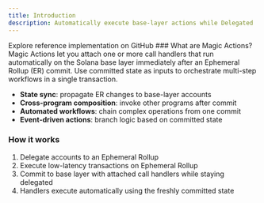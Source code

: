 ```yaml
---
title: Introduction
description: Automatically execute base-layer actions while Delegated
---
```




<CardGroup cols={2}>
<Card
    title="Magic Actions Example"
    icon="code"
    href="https://github.com/magicblock-labs/magicblock-engine-examples/tree/main/magic-actions"
    iconType="duotone"
  >
    Explore reference implementation on GitHub
  </Card>
</CardGroup>
### What are Magic Actions?
Magic Actions let you attach one or more call handlers that run automatically on the Solana base layer immediately after an Ephemeral Rollup (ER) commit. Use committed state as inputs to orchestrate multi-step workflows in a single transaction.

- **State sync**: propagate ER changes to base-layer accounts
- **Cross-program composition**: invoke other programs after commit
- **Automated workflows**: chain complex operations from one commit
- **Event-driven actions**: branch logic based on committed state

### How it works

1. Delegate accounts to an Ephemeral Rollup
2. Execute low-latency transactions on Ephemeral Rollup
3. Commit to base layer with attached call handlers while staying delegated
4. Handlers execute automatically using the freshly committed state